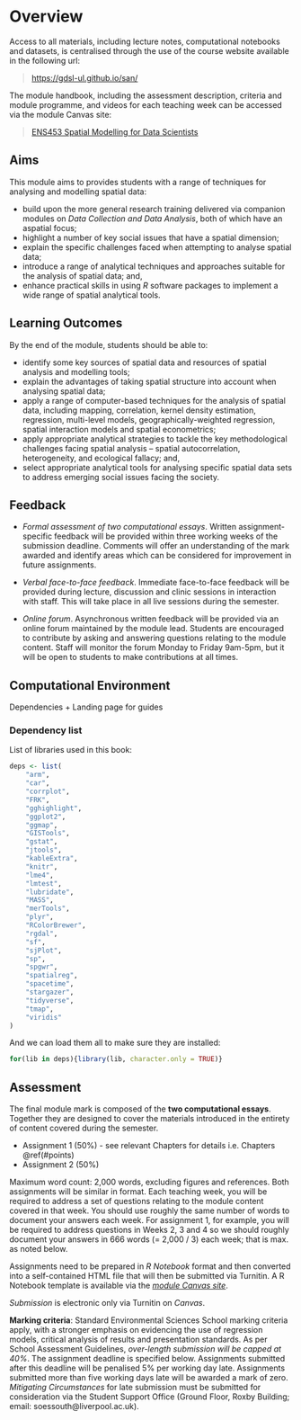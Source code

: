 # Overview {#overview}

Access to all materials, including lecture notes, computational notebooks and datasets, is centralised through the use of the course website available in the following url:

> [https://gdsl-ul.github.io/san/](https://gdsl-ul.github.io/san/)

The module handbook, including the assessment description, criteria and module programme, and videos for each teaching week can be accessed via the module Canvas site:

> [ENS453 Spatial Modelling for Data Scientists](https://liverpool.instructure.com)

## Aims

This module aims to provides students with a range of techniques for analysing and modelling spatial data:

* build upon the more general research training delivered via companion modules on *Data Collection and Data Analysis*, both of which have an aspatial focus;
* highlight a number of key social issues that have a spatial dimension;
* explain the specific challenges faced when attempting to analyse spatial data;
* introduce a range of analytical techniques and approaches suitable for the analysis of spatial data; and,
* enhance practical skills in using *R* software packages to implement a wide range of spatial analytical tools.

## Learning Outcomes

By the end of the module, students should be able to:

* identify some key sources of spatial data and resources of spatial analysis and modelling tools;
* explain the advantages of taking spatial structure into account when analysing spatial data;
* apply a range of computer-based techniques for the analysis of spatial data, including mapping, correlation, kernel density estimation, regression, multi-level models, geographically-weighted regression, spatial interaction models and spatial econometrics;
* apply appropriate analytical strategies to tackle the key methodological challenges facing spatial analysis – spatial autocorrelation, heterogeneity, and ecological fallacy; and, 
* select appropriate analytical tools for analysing specific spatial data sets to address emerging social issues facing the society.

## Feedback

* *Formal assessment of two computational essays*. Written assignment-specific feedback will be provided within three working weeks of the submission deadline. Comments will offer an understanding of the mark awarded and identify areas which can be considered for improvement in future assignments.

* *Verbal face-to-face feedback*. Immediate face-to-face feedback will be provided during lecture, discussion and clinic sessions in interaction with staff. This will take place in all live sessions during the semester.

* *Online forum*. Asynchronous written feedback will be provided via an online forum maintained by the module lead. Students are encouraged to contribute by asking and answering questions relating to the module content. Staff will monitor the forum Monday to Friday 9am-5pm, but it will be open to students to make contributions at all times.

## Computational Environment

Dependencies + Landing page for guides

### Dependency list

List of libraries used in this book:

```r
deps <- list(
    "arm",
    "car",
    "corrplot",
    "FRK",
    "gghighlight",
    "ggplot2",
    "ggmap",
    "GISTools",
    "gstat",
    "jtools",
    "kableExtra",
    "knitr",
    "lme4",
    "lmtest",
    "lubridate",
    "MASS",
    "merTools",
    "plyr",
    "RColorBrewer",
    "rgdal",
    "sf",
    "sjPlot",
    "sp",
    "spgwr",
    "spatialreg",
    "spacetime",
    "stargazer",
    "tidyverse",
    "tmap",
    "viridis"
)
```

And we can load them all to make sure they are installed:

```r
for(lib in deps){library(lib, character.only = TRUE)}
```

## Assessment

The final module mark is composed of the **two computational essays**. Together they are designed to cover the materials introduced in the entirety of content covered during the semester.

* Assignment 1 (50%) - see relevant Chapters for details i.e. Chapters \@ref(#points)
* Assignment 2 (50%)

Maximum word count: 2,000 words, excluding figures and references. Both assignments will be similar in format. Each teaching week, you will be required to address a set of questions relating to the module content covered in that week. You should use roughly the same number of words to document your answers each week. For assignment 1, for example, you will be required to address questions in Weeks 2, 3 and 4 so we should roughly document your answers in 666 words (= 2,000 / 3) each week; that is max. as noted below.

Assignments need to be prepared in *R Notebook* format and then converted into
a self-contained HTML file that will then be submitted via Turnitin.
A R Notebook template is available via the [*module Canvas site*](https://liverpool.instructure.com).

*Submission* is electronic only via Turnitin on *Canvas*.

**Marking criteria**: Standard Environmental Sciences School marking criteria apply, with a stronger emphasis on evidencing the use of regression models, critical analysis of results and presentation standards.
As per School Assessment Guidelines, *over-length submission will be capped at 40%*. The assignment deadline is specified below. Assignments submitted after this deadline will be penalised 5% per working day late. Assignments submitted more than five working days late will be awarded a mark of zero. *Mitigating Circumstances* for late submission must be submitted for consideration via the Student Support Office (Ground Floor, Roxby Building; email: soessouth@liverpool.ac.uk).


